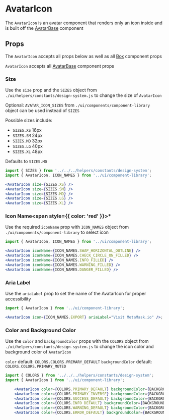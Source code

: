 

# AvatarIcon

The `AvatarIcon` is an avatar component that renders only an icon inside and is built off the [AvatarBase](/docs/ui-components-component-library-avatar-base-avatar-base-stories-js--default-story#props) component

<Canvas>
  <Story id="ui-components-component-library-avatar-icon-avatar-icon-stories-js--default-story" />
</Canvas>

## Props

The `AvatarIcon` accepts all props below as well as all [Box](/docs/ui-components-ui-box-box-stories-js--default-story) component props

<ArgsTable of={AvatarIcon} />

`AvatarIcon` accepts all [AvatarBase](/docs/ui-components-component-library-avatar-base-avatar-base-stories-js--default-story#props)
component props

<ArgsTable of={AvatarBase} />

### Size

Use the `size` prop and the `SIZES` object from `./ui/helpers/constants/design-system.js` to change the size of `AvatarIcon`

Optional: `AVATAR_ICON_SIZES` from `./ui/components/component-library` object can be used instead of `SIZES`

Possible sizes include:

- `SIZES.XS` 16px
- `SIZES.SM` 24px
- `SIZES.MD` 32px
- `SIZES.LG` 40px
- `SIZES.XL` 48px

Defaults to `SIZES.MD`

<Canvas>
  <Story id="ui-components-component-library-avatar-icon-avatar-icon-stories-js--size" />
</Canvas>

```jsx
import { SIZES } from '../../../helpers/constants/design-system';
import { AvatarIcon, ICON_NAMES } from '../ui/component-library';

<AvatarIcon size={SIZES.XS} />
<AvatarIcon size={SIZES.SM} />
<AvatarIcon size={SIZES.MD} />
<AvatarIcon size={SIZES.LG} />
<AvatarIcon size={SIZES.XL} />
```

### Icon Name<span style={{ color: 'red' }}>\*</span>

Use the required `iconName` prop with `ICON_NAMES` object from `./ui/components/component-library` to select icon

<Canvas>
  <Story id="ui-components-component-library-avatar-icon-avatar-icon-stories-js--icon-name" />
</Canvas>

```jsx
import { AvatarIcon, ICON_NAMES } from '../ui/component-library';

<AvatarIcon iconName={ICON_NAMES.SWAP_HORIZONTAL_OUTLINE} />
<AvatarIcon iconName={ICON_NAMES.CHECK_CIRCLE_ON_FILLED} />
<AvatarIcon iconName={ICON_NAMES.INFO_FILLED} />
<AvatarIcon iconName={ICON_NAMES.WARNING_FILLED} />
<AvatarIcon iconName={ICON_NAMES.DANGER_FILLED} />
```

### Aria Label

Use the `ariaLabel` prop to set the name of the AvatarIcon for proper accessibility

<Canvas>
  <Story id="ui-components-component-library-avatar-icon-avatar-icon-stories-js--aria-label" />
</Canvas>

```jsx
import { AvatarIcon } from '../ui/component-library';

<AvatarIcon icon={ICON_NAMES.EXPORT} ariaLabel="Visit MetaMask.io" />;
```

### Color and Background Color

Use the `color` and `backgroundColor` props with the `COLORS` object from `./ui/helpers/constants/design-system.js` to change the icon color and background color of `AvatarIcon`

`color` default: `COLORS.COLORS.PRIMARY_DEFAULT`
`backgroundColor` default: `COLORS.COLORS.PRIMARY_MUTED`

<Canvas>
  <Story id="ui-components-component-library-avatar-icon-avatar-icon-stories-js--color-and-background-color" />
</Canvas>

```jsx
import { COLORS } from '../../../helpers/constants/design-system';
import { AvatarIcon } from '../ui/component-library';

    <AvatarIcon color={COLORS.PRIMARY_DEFAULT} backgroundColor={BACKGROUND_COLORS.PRIMARY_MUTED} />
    <AvatarIcon color={COLORS.PRIMARY_INVERSE} backgroundColor={BACKGROUND_COLORS.PRIMARY_DEFAULT} />
    <AvatarIcon color={COLORS.SUCCESS_DEFAULT} backgroundColor={BACKGROUND_COLORS.SUCCESS_MUTED} />
    <AvatarIcon color={COLORS.INFO_DEFAULT} backgroundColor={BACKGROUND_COLORS.INFO_MUTED} />
    <AvatarIcon color={COLORS.WARNING_DEFAULT} backgroundColor={BACKGROUND_COLORS.WARNING_MUTED} />
    <AvatarIcon color={COLORS.ERROR_DEFAULT} backgroundColor={BACKGROUND_COLORS.ERROR_MUTED} />
```
